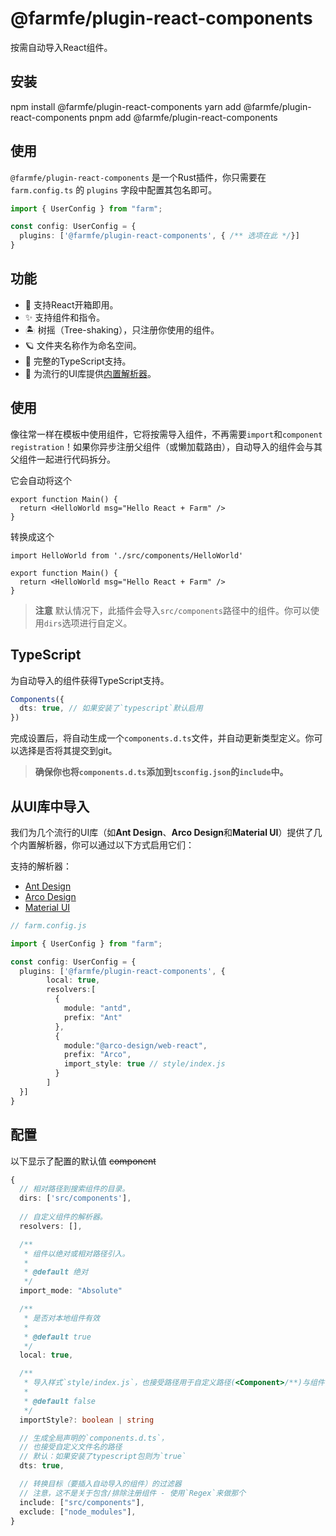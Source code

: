 
# @farmfe/plugin-react-components

按需自动导入React组件。

## 安装

<Tabs>
  <TabItem value="npm" label="npm">
    <CodeBlock>npm install @farmfe/plugin-react-components</CodeBlock>
  </TabItem>
  <TabItem value="yarn" label="yarn">
    <CodeBlock>yarn add @farmfe/plugin-react-components</CodeBlock>
  </TabItem>
  <TabItem value="pnpm" label="pnpm">
    <CodeBlock>pnpm add @farmfe/plugin-react-components</CodeBlock>
  </TabItem>
</Tabs>

## 使用
`@farmfe/plugin-react-components` 是一个Rust插件，你只需要在 `farm.config.ts` 的 `plugins` 字段中配置其包名即可。
```ts {4}
import { UserConfig } from "farm";

const config: UserConfig = {
  plugins: ['@farmfe/plugin-react-components', { /** 选项在此 */}]
}
```

## 功能

- 💚 支持React开箱即用。
- ✨ 支持组件和指令。
- 🏝 树摇（Tree-shaking），只注册你使用的组件。
- 🪐 文件夹名称作为命名空间。
- 🦾 完整的TypeScript支持。
- 🌈 为流行的UI库提供[内置解析器](#从UI库中导入)。

## 使用

像往常一样在模板中使用组件，它将按需导入组件，不再需要`import`和`component registration`！如果你异步注册父组件（或懒加载路由），自动导入的组件会与其父组件一起进行代码拆分。

它会自动将这个

```tsx
export function Main() {
  return <HelloWorld msg="Hello React + Farm" />
}
```

转换成这个

```tsx
import HelloWorld from './src/components/HelloWorld'

export function Main() {
  return <HelloWorld msg="Hello React + Farm" />
}
```

> **注意**
> 默认情况下，此插件会导入`src/components`路径中的组件。你可以使用`dirs`选项进行自定义。

## TypeScript

为自动导入的组件获得TypeScript支持。

```ts
Components({
  dts: true, // 如果安装了`typescript`默认启用
})
```

完成设置后，将自动生成一个`components.d.ts`文件，并自动更新类型定义。你可以选择是否将其提交到git。

> **确保你也将`components.d.ts`添加到`tsconfig.json`的`include`中。**

## 从UI库中导入

我们为几个流行的UI库（如**Ant Design**、**Arco Design**和**Material UI**）提供了几个内置解析器，你可以通过以下方式启用它们：

支持的解析器：

- [Ant Design](https://ant.design/)
- [Arco Design](https://arco.design/react/docs/start)
- [Material UI](https://mui.com/)

```ts
// farm.config.js

import { UserConfig } from "farm";

const config: UserConfig = {
  plugins: ['@farmfe/plugin-react-components', {
        local: true,
        resolvers:[
          {
            module: "antd",
            prefix: "Ant"
          },
          {
            module:"@arco-design/web-react",
            prefix: "Arco",
            import_style: true // style/index.js
          }
        ]
  }]
}
```

## 配置

以下显示了配置的默认值
<strike>component</strike>
```ts
{
  // 相对路径到搜索组件的目录。
  dirs: ['src/components'],
  
  // 自定义组件的解析器。
  resolvers: [],

  /**
   * 组件以绝对或相对路径引入。
   *
   * @default 绝对
   */
  import_mode: "Absolute"

  /**
   * 是否对本地组件有效
   *
   * @default true
   */
  local: true,

  /**
   * 导入样式`style/index.js`，也接受路径用于自定义路径(<Component>/**)与组件
   *
   * @default false
   */
  importStyle?: boolean | string 

  // 生成全局声明的`components.d.ts`，
  // 也接受自定义文件名的路径
  // 默认：如果安装了typescript包则为`true`
  dts: true,

  // 转换目标（要插入自动导入的组件）的过滤器
  // 注意，这不是关于包含/排除注册组件 - 使用`Regex`来做那个
  include: ["src/components"],
  exclude: ["node_modules"],
}
```

